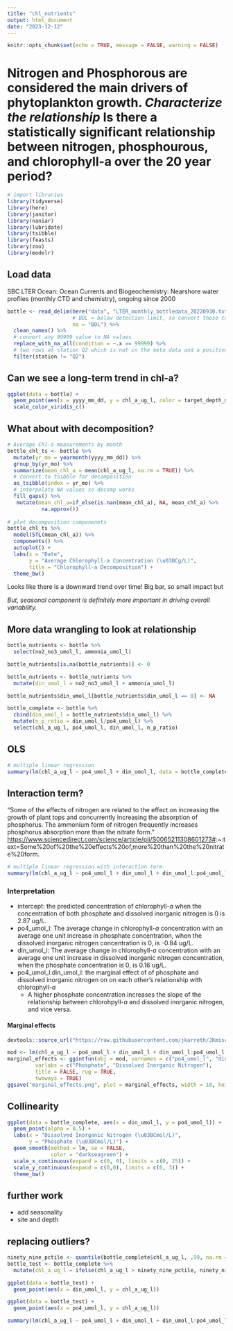 ```yaml
---
title: "chl_nutrients"
output: html_document
date: "2023-12-12"
---
```


```r
knitr::opts_chunk$set(echo = TRUE, message = FALSE, warning = FALSE)
```

# Nitrogen and Phosphorous are considered the main drivers of phytoplankton growth. *Characterize the relationship* Is there a statistically significant relationship between nitrogen, phosphourous, and chlorophyll-a over the 20 year period?

```r
# import libraries 
library(tidyverse)
library(here)
library(janitor)
library(naniar)
library(lubridate)
library(tsibble)
library(feasts)
library(zoo)
library(modelr)
```

## Load data

SBC LTER Ocean: Ocean Currents and Biogeochemistry: Nearshore water profiles (monthly CTD and chemistry), ongoing since 2000

```r
bottle <- read_delim(here("data", "LTER_monthly_bottledata_20220930.txt"), 
                     # BDL = below detection limit, so convert those to NA
                     na = "BDL") %>% 
  clean_names() %>% 
  # convert any 99999 value to NA values 
  replace_with_na_all(condition = ~.x == 99999) %>% 
  # two rows at station Q2 which is not in the meta data and a positive longitude...
  filter(station != "Q2")
```

## Can we see a long-term trend in chl-a?

```r
ggplot(data = bottle) +
  geom_point(aes(x = yyyy_mm_dd, y = chl_a_ug_l, color = target_depth_m)) +
  scale_color_viridis_c()
```

## What about with decomposition?

```r
# Average Chl-a measurements by month
bottle_chl_ts <- bottle %>% 
  mutate(yr_mo = yearmonth(yyyy_mm_dd)) %>% 
  group_by(yr_mo) %>% 
  summarize(mean_chl_a = mean(chl_a_ug_l, na.rm = TRUE)) %>% 
  # convert to tsibble for decomposition
  as_tsibble(index = yr_mo) %>% 
  # interpolate NA values so decomp works
  fill_gaps() %>% 
   mutate(mean_chl_a=if_else(is.nan(mean_chl_a), NA, mean_chl_a) %>% 
           na.approx())
  
# plot decomposition componenets
bottle_chl_ts %>% 
  model(STL(mean_chl_a)) %>% 
  components() %>% 
  autoplot() +
  labs(x = "Date",
       y = "Average Chlorophyll-a Concentration (\u03BCg/L)",
       title = "Chlorophyll-a Decomposition") +
  theme_bw()
```

Looks like there is a downward trend over time! Big bar, so small impact but

*But, seasonal component is definitely more important in driving overall variability.*

## More data wrangling to look at relationship

```r
bottle_nutrients <- bottle %>% 
  select(no2_no3_umol_l, ammonia_umol_l)

bottle_nutrients[is.na(bottle_nutrients)] <- 0

bottle_nutrients <- bottle_nutrients %>% 
  mutate(din_umol_l = no2_no3_umol_l + ammonia_umol_l)

bottle_nutrients$din_umol_l[bottle_nutrients$din_umol_l == 0] <- NA

bottle_complete <- bottle %>% 
  cbind(din_umol_l = bottle_nutrients$din_umol_l) %>% 
  mutate(n_p_ratio = din_umol_l/po4_umol_l) %>% 
  select(chl_a_ug_l, po4_umol_l, din_umol_l, n_p_ratio)
```

## OLS

```r
# multiple linear regression
summary(lm(chl_a_ug_l ~ po4_umol_l + din_umol_l, data = bottle_complete))
```

## Interaction term?

"Some of the effects of nitrogen are related to the effect on increasing the growth of plant tops and concurrently increasing the absorption of phosphorus. The ammonium form of nitrogen frequently increases phosphorus absorption more than the nitrate form." <https://www.sciencedirect.com/science/article/pii/S0065211308601273#>:\~:text=Some%20of%20the%20effects%20of,more%20than%20the%20nitrate%20form.

```r
# multiple linear regression with interaction term
summary(lm(chl_a_ug_l ~ po4_umol_l + din_umol_l + din_umol_l:po4_umol_l, data = bottle_complete))
```
### Interpretation

- intercept: the predicted concentration of chlorophyll-*a* when the concentration of both phosphate and dissolved inorganic nitrogen is 0 is 2.87 ug/L.
- po4_umol_l: The average change in chlorophyll-*a* concentration with an average one unit increase in phosphate concentration, when the dissolved inorganic nitrogen concentration is 0, is -0.84 ug/L.
- din_umol_l: The average change in chlorophyll-*a* concentration with an average one unit increase in dissolved inorganic nitrogen concentration, when the phosphate concentration is 0, is 0.16 ug/L.
- po4_umol_l:din_umol_l: the marginal effect of of phosphate and dissolved inorganic nitrogen on on each other's relationship with chlorophyll-*a*
  - A higher phosphate concentration increases the slope of the relationship between chlorohpyll-*a* and dissolved inorganic nitrogen, and vice versa.
  
#### Marginal effects
```r
devtools::source_url("https://raw.githubusercontent.com/jkarreth/JKmisc/master/ggintfun.R")
```

```r
mod <- lm(chl_a_ug_l ~ po4_umol_l + din_umol_l + din_umol_l:po4_umol_l, data = bottle_complete)
marginal_effects <- ggintfun(obj = mod, varnames = c("po4_umol_l", "din_umol_l"), 
         varlabs = c("Phosphate", "Dissolved Inorganic Nitrogen"),
         title = FALSE, rug = TRUE,
         twoways = TRUE)
ggsave("marginal_effects.png", plot = marginal_effects, width = 10, height = 6)
```


## Collinearity

```r
ggplot(data = bottle_complete, aes(x = din_umol_l, y = po4_umol_l)) +
  geom_point(alpha = 0.5) +
  labs(x = "Dissolved Inorganic Nitrogen (\u03BCmol/L)",
       y = "Phosphate (\u03BCmol/L)") +
  geom_smooth(method = lm, se = FALSE,
              color = "darkseagreen") +
  scale_x_continuous(expand = c(0, 0), limits = c(0, 25)) +
  scale_y_continuous(expand = c(0,0), limits = c(0, 3)) +
  theme_bw()
```


## further work
- add seasonality
- site and depth

## replacing outliers?

```r
ninety_nine_pctile <- quantile(bottle_complete$chl_a_ug_l, .99, na.rm = TRUE)
bottle_test <- bottle_complete %>% 
  mutate(chl_a_ug_l = ifelse(chl_a_ug_l > ninety_nine_pctile, ninety_nine_pctile, chl_a_ug_l))

ggplot(data = bottle_test) +
  geom_point(aes(x = din_umol_l, y = chl_a_ug_l))

ggplot(data = bottle_test) +
  geom_point(aes(x = po4_umol_l, y = chl_a_ug_l))
```
```r
summary(lm(chl_a_ug_l ~ po4_umol_l + din_umol_l + din_umol_l:po4_umol_l, data = bottle_test))
```

